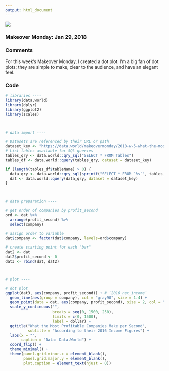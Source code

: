 ```yaml
---
output: html_document
---
```


![](./29JAN2018.png)

<h3> Makeover Monday: Jan 29, 2018 </h3>

<h3> Comments </h3>

For this week's Makeover Monday, I created a dot plot. I'm a big fan of dot plots; they are simple to make, clear to the audience, and have an elegant feel.

<h3> Code </h3>

```r
# libraries ----
library(data.world)
library(dplyr)
library(ggplot2)
library(scales)



# data import ----

# Datasets are referenced by their URL or path
dataset_key <- "https://data.world/makeovermonday/2018-w-5-what-the-most-profitable-companies-make-per-second"
# List tables available for SQL queries
tables_qry <- data.world::qry_sql("SELECT * FROM Tables")
tables_df <- data.world::query(tables_qry, dataset = dataset_key)

if (length(tables_df$tableName) > 0) {
  data_qry <- data.world::qry_sql(sprintf("SELECT * FROM `%s`", tables_df$tableName[[1]]))
  dat <- data.world::query(data_qry, dataset = dataset_key)
}



# data preparation ----

# get order of companies by profit_second
ord <- dat %>%
  arrange(profit_second) %>%
  select(company)

# assign order to variable
dat$company <- factor(dat$company, levels=ord$company)

# create starting point for each "bar"
dat2 <- dat
dat2$profit_second <- 0
dat3 <- rbind(dat, dat2)



# plot ----

# dot plot
ggplot(dat3, aes(company, profit_second)) + # `2016_net_income`
  geom_line(aes(group = company), col = "gray90", size = 1.4) +
  geom_point(data = dat, aes(company, profit_second), size = 2, col = "gray30") +
  scale_y_continuous("",
                     breaks = seq(0, 1500, 250),
                     limits = c(0, 1500),
                     label = dollar) +
  ggtitle("What the Most Profitable Companies Make per Second",
          subtitle = "According to their 2016 Income Figures") +
  labs(x = "",
       caption = "Data: Data.World") +
  coord_flip() +
  theme_minimal() +
  theme(panel.grid.minor.x = element_blank(),
        panel.grid.major.y = element_blank(),
        plot.caption = element_text(hjust = 0))
```